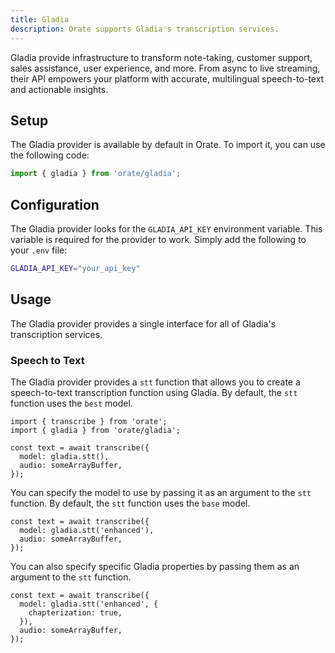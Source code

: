 ```yaml
---
title: Gladia
description: Orate supports Gladia's transcription services.
---
```



Gladia provide infrastructure to transform note-taking, customer support, sales assistance, user experience, and more. From async to live streaming, their API empowers your platform with accurate, multilingual speech-to-text and actionable insights.

## Setup

The Gladia provider is available by default in Orate. To import it, you can use the following code:

```ts
import { gladia } from 'orate/gladia';
```

## Configuration

The Gladia provider looks for the `GLADIA_API_KEY` environment variable. This variable is required for the provider to work. Simply add the following to your `.env` file:

```bash
GLADIA_API_KEY="your_api_key"
```

## Usage

The Gladia provider provides a single interface for all of Gladia's transcription services.

### Speech to Text

The Gladia provider provides a `stt` function that allows you to create a speech-to-text transcription function using Gladia. By default, the `stt` function uses the `best` model.

```tsx
import { transcribe } from 'orate';
import { gladia } from 'orate/gladia';

const text = await transcribe({
  model: gladia.stt(),
  audio: someArrayBuffer,
});
```

You can specify the model to use by passing it as an argument to the `stt` function. By default, the `stt` function uses the `base` model.

```tsx
const text = await transcribe({
  model: gladia.stt('enhanced'),
  audio: someArrayBuffer,
});
```

You can also specify specific Gladia properties by passing them as an argument to the `stt` function.

```tsx
const text = await transcribe({
  model: gladia.stt('enhanced', {
    chapterization: true,
  }),
  audio: someArrayBuffer,
});
```
